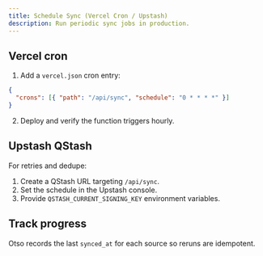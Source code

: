 ```yaml
---
title: Schedule Sync (Vercel Cron / Upstash)
description: Run periodic sync jobs in production.
---
```


## Vercel cron

1. Add a `vercel.json` cron entry:

```json
{
  "crons": [{ "path": "/api/sync", "schedule": "0 * * * *" }]
}
```

2. Deploy and verify the function triggers hourly.

## Upstash QStash

For retries and dedupe:

1. Create a QStash URL targeting `/api/sync`.
2. Set the schedule in the Upstash console.
3. Provide `QSTASH_CURRENT_SIGNING_KEY` environment variables.

## Track progress

Otso records the last `synced_at` for each source so reruns are idempotent.
